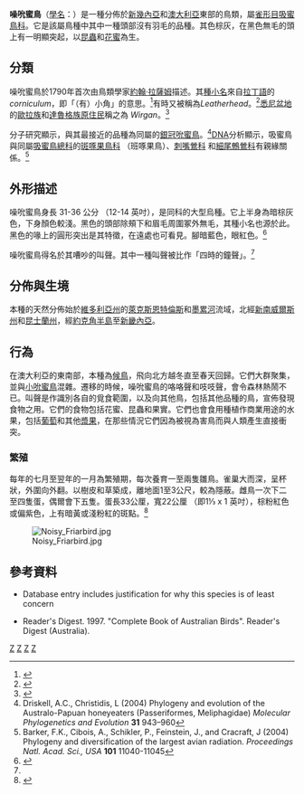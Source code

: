 {{Speciesbox
| taxon = Philemon corniculatus
| status = LC
| status_system = iucn3.1
| status_ref = <ref>{{IUCN|id=22704227 |title=''Philemon corniculatus'' |assessor=BirdLife International |assessor-link=BirdLife International |version=2018.1 |year=2016 |accessdate=1 October 2016}} 数据库資料包含說明此物種被編入近危級別的原因</ref>
| image = Noisy Friarbird dec07.jpg
| binomial_authority = [[約翰·萊瑟姆_(鳥類學家)|Latham]], 1790
| range_map = Noisy Friarbird.png 
| range_map_width = 250px
| range_map_caption = 噪吮蜜鳥在[[澳洲大陸|澳洲大陸]]上的分布<br /><small>（圖中未顯示在新幾內亞島上的分布情形）</small>
}}

'''噪吮蜜鳥'''（[[學名|學名]]：''{{lang|la|Philemon corniculatus}}''）是一種分佈於[[新幾內亞|新幾內亞]]和[[澳大利亞|澳大利亞]]東部的鳥類，屬[[雀形目|雀形目]][[吸蜜鳥科|吸蜜鳥科]]。它是該屬鳥種中其中一種頭部沒有羽毛的品種。其色棕灰，在黑色無毛的頭上有一明顯突起，以[[昆蟲|昆蟲]]和[[花蜜|花蜜]]為生。

==分類==
噪吮蜜鳥於1790年首次由鳥類學家[[約翰·拉薩姆|約翰·拉薩姆]]描述。其[[種小名|種小名]]來自[[拉丁語|拉丁語]]的 ''corniculum''，即「（有）小角」的意思。<ref>{{cite book|author = Simpson DP| title = Cassell's Latin Dictionary  | publisher = Cassell Ltd.| date = 1979|edition = 5|location = London|pages = 883| isbn=0-304-52257-0}}</ref>有時又被稱為''Leatherhead''。<ref name=Wade77>{{cite book |title=Every Australian Bird Illustrated|author=Wade P. ''(ed.)'' |year=1977 |pages=p. 265|publisher=Rigby|isbn=0727000098}}</ref>[[悉尼盆地|悉尼盆地]]的[[歐拉族|歐拉族]]和[[達魯格族|達魯格族]][[澳洲原住民|原住民]]稱之為 ''Wirgan''。<ref>{{cite book|author=Troy, Jakelin|year=1993|title=The Sydney language|publisher=Jakelin Troy| location=Canberra|isbn=0-646-11015-2|pages=p. 55}}</ref>

分子研究顯示，與其最接近的品種為同屬的[[銀冠吮蜜鳥|銀冠吮蜜鳥]]。<ref>Driskell, A.C., Christidis, L (2004) Phylogeny and evolution of the Australo-Papuan
honeyeaters (Passeriformes, Meliphagidae) ''Molecular Phylogenetics and Evolution'' '''31''' 943–960</ref>[[DNA|DNA]]分析顯示，吸蜜鳥與同屬[[吸蜜鳥總科|吸蜜鳥總科]]的[[斑啄果鳥科|斑啄果鳥科]] （班啄果鳥）、[[刺嘴鶯科|刺嘴鶯科]] 和[[細尾鷯鶯科|細尾鷯鶯科]]有親緣關係。<ref>Barker, F.K., Cibois, A., Schikler, P., Feinstein, J., and Cracraft, J (2004) Phylogeny and diversification of the largest avian radiation. ''Proceedings Natl. Acad. Sci., USA'' '''101''' 11040-11045</ref>

==外形描述==
噪吮蜜鳥身長 31-36 公分 （12-14 英吋），是同科的大型烏種。它上半身為暗棕灰色，下身顏色較淺。黑色的頭部除頰下和眉毛周圍冢外無毛，其種小名也源於此。黑色的喙上的圓形突出是其特徵，在遠處也可看見。腳暗藍色，眼紅色。<ref name=Slater74>{{cite book |title=A Field Guide to Australian Birds:Non-passerines |last=Slater |first=Peter|year=1974 |publisher=Rigby |location=Adelaide |isbn=0-85179-813-6|pages=p. 245}}</ref>

噪吮蜜鳥得名於其嘈吵的叫聲。其中一種叫聲被比作「四時的鐘聲」。<ref name=Wade77/>

==分佈與生境==
本種的天然分佈始於[[維多利亞州|維多利亞州]]的[[萊克斯恩特倫斯|萊克斯恩特倫斯]]和[[墨累河|墨累河]]流域，北經[[新南威爾斯州|新南威爾斯州]]和[[昆士蘭州|昆士蘭州]]，經[[約克角半島|約克角半島]]至[[新畿內亞|新畿內亞]]。

==行為==
在澳大利亞的東南部，本種為[[候鳥|候鳥]]，飛向北方越冬直至春天回歸。它們大群聚集，並與[[小吮蜜鳥|小吮蜜鳥]]混雜。遷移的時候，噪吮蜜鳥的咯咯聲和吱吱聲，會令森林熱鬧不已。叫聲是作識別各自的覓食範圍，以及向其他鳥，包括其他品種的鳥，宣佈發現食物之用。它們的食物包括花蜜、昆蟲和果實。它們也會食用種植作商業用途的水果，包括[[葡萄|葡萄]]和其他[[漿果|漿果]]，在那些情況它們因為被視為害鳥而與人類產生直接衝突。

===繁殖===
每年的七月至翌年的一月為繁殖期，每次養育一至兩隻雛鳥。雀巢大而深，呈杯狀，外圍向外翻。以樹皮和草築成，離地面1至3公尺，較為隱蔽。雌鳥一次下二至四隻蛋，偶爾會下五隻。蛋長33公厘，寬22公厘 （即1⅓ x 1 英吋），棕粉紅色或偏紫色，上有暗黃或淺粉紅的斑點。<ref>{{cite book  | last = Beruldsen  | first = G  | title = Australian Birds: Their Nests and Eggs  | publisher = self  | date = 2003  | location = Kenmore Hills, Qld  | pages = 317 | doi = | isbn =  0-646-42798-9}}</ref>

[[File:Noisy_Friarbird.jpg|thumb]]

== 參考資料 ==
{{Reflist}}
* {{IUCN2006|assessors=BirdLife International|year=2004|id=50796|title=Philemon corniculatus|downloaded=12 May 2006}} Database entry includes justification for why this species is of least concern
*Reader's Digest. 1997. "Complete Book of Australian Birds". Reader's Digest (Australia).
{{Taxonbar|from=Q739101}}

[[Category:澳大利亞鳥類|Z]]
[[Category:新幾內亞|Z]]
[[Category:吸蜜鳥科|Z]]
[[Category:1790年描述的鸟类|Z]]